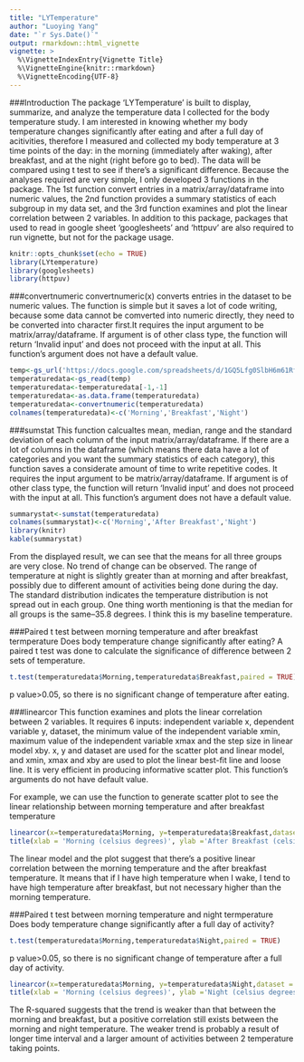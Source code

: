 ```yaml
---
title: "LYTemperature"
author: "Luoying Yang"
date: "`r Sys.Date()`"
output: rmarkdown::html_vignette
vignette: >
  %\VignetteIndexEntry{Vignette Title}
  %\VignetteEngine{knitr::rmarkdown}
  %\VignetteEncoding{UTF-8}
---
```

###Introduction
The package 'LYTemperature' is built to display, summarize, and	analyze the temperature data I collected for the body temperature study. I am interested in knowing whether my body temperature changes significantly after eating and after a full day of acitivities, therefore I measured and collected my body temperature at 3 time points of the day: in the morning (immediately after waking), after breakfast, and at the night (right before go to bed). The data will be compared using t test to see if there's a significant difference. Because the analyses required are very simple, I only developed 3 functions in the package. The 1st function convert entries in a matrix/array/dataframe into numeric values, the 2nd function provides a summary statistics of each subgroup in my data set, and the 3rd function examines and plot the linear correlation between 2 variables. In addition to this package, packages that used to read in google sheet 'googlesheets' and 'httpuv' are also required to run vignette, but not for the package usage.

```r
knitr::opts_chunk$set(echo = TRUE)
library(LYtemperature)
library(googlesheets)
library(httpuv)
```

###convertnumeric
convertnumeric(x) converts entries in the dataset to be numeric values. The function is simple but it saves a lot of code writing, because some data cannot be comverted into numeric directly, they need to be converted into character first.It requires the input argument to be matrix/array/dataframe. If argument is of other class type, the function will return 'Invalid input' and does not proceed with the input at all. This function's argument does not have a default value. 

```r
temp<-gs_url('https://docs.google.com/spreadsheets/d/1GQ5Lfg0SlbH6m61Rfe2SBQ0y9V2RMHa0C0LogtgXJkM/edit?usp=sharing')
temperaturedata<-gs_read(temp)
temperaturedata<-temperaturedata[-1,-1]
temperaturedata<-as.data.frame(temperaturedata)
temperaturedata<-convertnumeric(temperaturedata)
colnames(temperaturedata)<-c('Morning','Breakfast','Night')
```

###sumstat
This function calcualtes mean, median, range and the standard deviation of each column of the input matrix/array/dataframe. If there are a lot of columns in the dataframe (which means there data have a lot of categories and you want the summary statistics of each category), this function saves a considerate amount of time to write repetitive codes. It requires the input argument to be matrix/array/dataframe. If argument is of other class type, the function will return 'Invalid input' and does not proceed with the input at all. This function's argument does not have a default value. 

```r
summarystat<-sumstat(temperaturedata)
colnames(summarystat)<-c('Morning','After Breakfast','Night')
library(knitr)
kable(summarystat)
```

From the displayed result, we can see that the means for all three groups are very close. No trend of change can be observed. The range of temperature at night is slightly greater than at morning and after breakfast, possibly due to different amount of activities being done during the day. The standard distribution indicates the temperature distribution is not spread out in each group.
One thing worth mentioning is that the median for all groups is the same--35.8 degrees. I think this is my baseline temperature.

###Paired t test between morning temperature and after breakfast termperature
Does body temperature change significantly after eating? A paired t test was done to calculate the significance of difference between 2 sets of temperature.
```r
t.test(temperaturedata$Morning,temperaturedata$Breakfast,paired = TRUE)
```

p value>0.05, so there is no significant change of temperature after eating.

###linearcor
This function examines and plots the linear correlation between 2 variables. It requires 6 inputs: independent variable x, dependent variable y, dataset, the minimum value of the independent variable xmin, maximum value of the independent variable xmax and the step size in linear model xby. x, y and dataset are used for the scatter plot and linear model, and xmin, xmax and xby are used to plot the linear best-fit line and loose line. It is very efficient in producing informative scatter plot. This function's arguments do not have default value. 

For example, we can use the function to generate scatter plot to see the linear relationship between morning temperature and after breakfast temperature
```r
linearcor(x=temperaturedata$Morning, y=temperaturedata$Breakfast,dataset = temperaturedata,xmin = 35,xmax = 36.5,xby = 0.1)
title(xlab = 'Morning (celsius degrees)', ylab ='After Breakfast (celsius degrees)', main = 'Temperature change from morning to after breakfast')
```

The linear model and the plot suggest that there's a positive linear correlation between the morning temperature and the after breakfast temperature. It means that if I have high temperature when I wake, I tend to have high temperature after breakfast, but not necessary higher than the morning temperature. 

###Paired t test between morning temperature and night termperature
Does body temperature change significantly after a full day of activity?
```r
t.test(temperaturedata$Morning,temperaturedata$Night,paired = TRUE)
```

p value>0.05, so there is no significant change of temperature after a full day of activity.

```r
linearcor(x=temperaturedata$Morning, y=temperaturedata$Night,dataset = temperaturedata,xmin = 35,xmax = 36.5,xby = 0.1)
title(xlab = 'Morning (celsius degrees)', ylab ='Night (celsius degrees)', main = 'Temperature change from morning to Night')
```

The R-squared suggests that the trend is weaker than that between the morning and breakfast, but a positive correlation still exists between the morning and night temperature. The weaker trend is probably a result of longer time interval and a larger amount of activities between 2 temperature taking points.